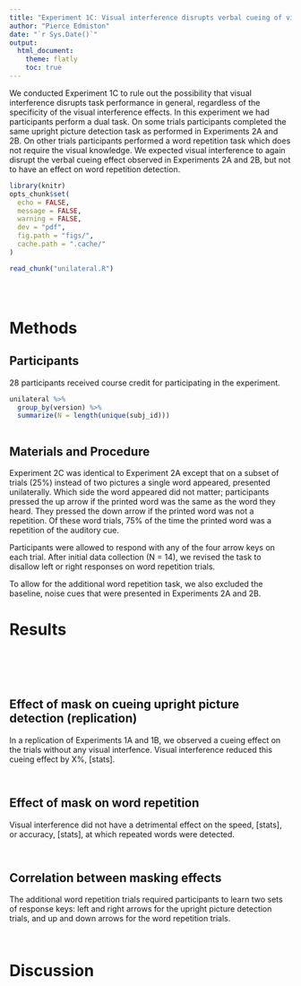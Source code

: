 ```yaml
---
title: "Experiment 1C: Visual interference disrupts verbal cueing of visual recognition but not word repetition detection"
author: "Pierce Edmiston"
date: "`r Sys.Date()`"
output:
  html_document:
    theme: flatly
    toc: true
---
```


We conducted Experiment 1C to rule out the possibility that visual interference disrupts task performance in general, regardless of the specificity of the visual interference effects. In this experiment we had participants perform a dual task. On some trials participants completed the same upright picture detection task as performed in Experiments 2A and 2B. On other trials  participants performed a word repetition task which does not require the visual knowledge. We expected visual interference to again disrupt the verbal cueing effect observed in Experiments 2A and 2B, but not to have an effect on word repetition detection.

```r
library(knitr)
opts_chunk$set(
  echo = FALSE,
  message = FALSE,
  warning = FALSE,
  dev = "pdf",
  fig.path = "figs/",
  cache.path = ".cache/"
)

read_chunk("unilateral.R")
```

```r
```

```r
```

```r
```

# Methods

## Participants

28 participants received course credit for participating in the experiment.

```r
unilateral %>%
  group_by(version) %>%
  summarize(N = length(unique(subj_id)))
```

```r
```

## Materials and Procedure

Experiment 2C was identical to Experiment 2A except that on a subset of trials
(25%) instead of two pictures a single word appeared, presented unilaterally. 
Which side the word appeared did not matter; participants
pressed the up arrow if the printed word was the same as the word they heard.
They pressed the down arrow if the printed word was not a repetition. Of
these word trials, 75% of the time the printed word was a repetition of
the auditory cue.

Participants were allowed to respond with any of the four arrow keys
on each trial. After initial data collection (N = 14), we revised the task
to disallow left or right responses on word repetition trials.

To allow for the additional word repetition task, we also excluded the 
baseline, noise cues that were presented in Experiments 2A and 2B.

# Results

```r
```

```r
```

```r
```

```r
```

```r
```

## Effect of mask on cueing upright picture detection (replication)

In a replication of Experiments 1A and 1B, we observed a cueing effect on the
trials without any visual interfence. Visual interference reduced
this cueing effect by X%, [stats].

```r
```

```r
```

## Effect of mask on word repetition

Visual interference did not have a detrimental effect on the speed, [stats], or
accuracy, [stats], at which repeated words were detected.

```r
```

```r
```

## Correlation between masking effects

The additional word repetition trials required participants to learn two sets
of response keys: left and right arrows for the upright picture detection trials,
and up and down arrows for the word repetition trials.

```r
```

```r
```

# Discussion
